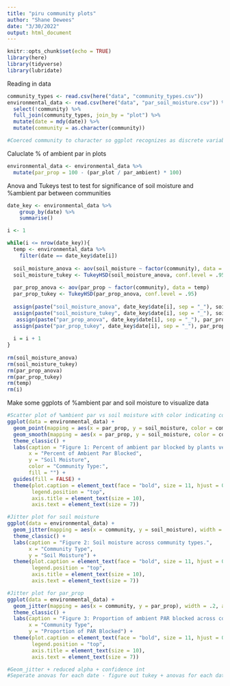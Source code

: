 ```yaml
---
title: "piru community plots"
author: "Shane Dewees"
date: "3/30/2022"
output: html_document
---
```


```r
knitr::opts_chunk$set(echo = TRUE)
library(here)
library(tidyverse)
library(lubridate)
```


Reading in data
```r
community_types <- read.csv(here("data", "community_types.csv"))
environmental_data <- read.csv(here("data", "par_soil_moisture.csv")) %>% 
  select(!community) %>% 
  full_join(community_types, join_by = "plot") %>% 
  mutate(date = mdy(date)) %>% 
  mutate(community = as.character(community))

#Coerced community to character so ggplot recognizes as discrete variable


```

Caluclate % of ambient par in plots
```r
environmental_data <- environmental_data %>% 
  mutate(par_prop = 100 - (par_plot / par_ambient) * 100)
```


Anova and Tukeys test to test for significance of soil moisture and %ambient par between communities
```r
date_key <- environmental_data %>% 
    group_by(date) %>% 
    summarise()

i <- 1

while(i <= nrow(date_key)){
  temp <- environmental_data %>% 
    filter(date == date_key$date[i])
    
  soil_moisture_anova <- aov(soil_moisture ~ factor(community), data = temp)
  soil_moisture_tukey <- TukeyHSD(soil_moisture_anova, conf.level = .95)
    
  par_prop_anova <- aov(par_prop ~ factor(community), data = temp)
  par_prop_tukey <- TukeyHSD(par_prop_anova, conf.level = .95)
    
  assign(paste("soil_moisture_anova", date_key$date[i], sep = "_"), soil_moisture_anova)
  assign(paste("soil_moisture_tukey", date_key$date[i], sep = "_"), soil_moisture_tukey)
   assign(paste("par_prop_anova", date_key$date[i], sep = "_"), par_prop_anova)
  assign(paste("par_prop_tukey", date_key$date[i], sep = "_"), par_prop_tukey)
  
  i = i + 1
}
  
rm(soil_moisture_anova)
rm(soil_moisture_tukey)
rm(par_prop_anova)
rm(par_prop_tukey)
rm(temp)
rm(i)
```

Make some ggplots of %ambient par and soil moisture to visualize data
```r
#Scatter plot of %ambient par vs soil moisture with color indicating community
ggplot(data = environmental_data) +
  geom_point(mapping = aes(x = par_prop, y = soil_moisture, color = community), alpha = .5) +
  geom_smooth(mapping = aes(x = par_prop, y = soil_moisture, color = community, fill = community), method = "lm", formula = y ~ x, alpha = .05) +
  theme_classic() +
  labs(caption = "Figure 1: Percent of ambient par blocked by plants versus soil moisture for three community types",
       x = "Percent of Ambient Par Blocked",
       y = "Soil Moisture",
       color = "Community Type:",
       fill = "") +
  guides(fill = FALSE) +
  theme(plot.caption = element_text(face = "bold", size = 11, hjust = 0),
        legend.position = "top",
        axis.title = element_text(size = 10),
        axis.text = element_text(size = 7))

#Jitter plot for soil moisture
ggplot(data = environmental_data) +
  geom_jitter(mapping = aes(x = community, y = soil_moisture), width = .2, alpha = .5, color = "blue") +
  theme_classic() +
  labs(caption = "Figure 2: Soil moisture across community types.",
       x = "Community Type",
       y = "Soil Moisture") +
  theme(plot.caption = element_text(face = "bold", size = 11, hjust = 0),
        legend.position = "top",
        axis.title = element_text(size = 10),
        axis.text = element_text(size = 7))

#Jitter plot for par_prop
ggplot(data = environmental_data) +
  geom_jitter(mapping = aes(x = community, y = par_prop), width = .2, alpha = .5, color = "orange") +
  theme_classic() +
  labs(caption = "Figure 3: Proportion of ambient PAR blocked across community types.",
       x = "Community Type",
       y = "Proportion of PAR Blocked") +
  theme(plot.caption = element_text(face = "bold", size = 11, hjust = 0),
        legend.position = "top",
        axis.title = element_text(size = 10),
        axis.text = element_text(size = 7))

#Geom_jitter + reduced alpha + confidence int
#Seperate anovas for each date - figure out tukey + anovas for each date subsetting (map)
```


